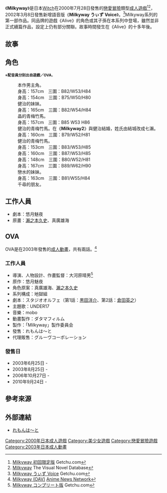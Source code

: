 {{Infobox animanga/Headerofja
|title= Milkyway
|image= Milkyway game cover.jpg
|size= 227px
|caption=《Milkyway》遊戲封面
|japanese= 
|english= Milkyway
|kana= ミルキーウェイ
|romaji= 
|genre= [[戀愛|戀愛]]
}}
{{Infobox animanga/Game
|標題= Milkyway<br>Milkyway うぃず Voice<br>Milkyway DVD
|類型= [[戀愛冒險|戀愛冒險]]
|使用平台=Win 95/98<br>Win 98/Me (Voice)<br>Win 98/Me/2000/XP (DVD)
|遊戲引擎=
|開發團隊=[[Witch|Witch]]
|代理商=Witch
|製作人=
|監製=
|腳本=悠月魅夜
|人物設定=瀬之本久史、真広雄海
|音樂=
|遊戲人數=1
|發售日=2000年7月28日<br>2002年3月8日 (Voice)<br>2004年5月28日 (DVD)
|對象年齡=18禁
|結局數=10
}}
{{Infobox animanga/OVA
|ONA= 
|標題= 
|原案= 
|原作= Witch
|總導演= 
|導演= 大河原晴男
|系列構成= 地獄組
|劇本= スタジオオルフェ
|人物原案= 真広雄海、瀬之本久史
|人物設定= 大河原晴男
|機械設定= 
|音樂= mobo
|音樂製作= 
|動畫製作= ダタマフィルム
|製作= 「Milkyway」製作委員会
|書籍= 
|出版商= れもんは〜と
|代理發行= グルーヴコーポレーション
|其他代理發行=
|網路= 
|發售日= 1 2003年6月25日<br>2 2003年8月25日
|開始= 2003年6月25日
|結束= 8月25日
|話數= 2
|其他= 成人動畫
|版權= 
}}
{{Infobox animanga/Novel
|輕小說= 
|標題= 
|原作= Witch
|作者= 島津出水
|插圖= 瀬之本久史
|出版社= [[PARADIGM|PARADIGM]]
|其他出版社= 
|連載雜誌= 
|label= PARADIGM NOVELS
|網路= 
|發售日= 2002年9月25日
|開始= 
|結束= 
|冊數= 1
|話數= 
|其他= 成人小說
|版權=
}}
{{Infobox animanga/Footerofja}}
{{otheruses|subject= 成人遊戲|other= Milky Way的意義| 銀河}}
《'''Milkyway'''》是日本[[Witch|Witch]]在2000年7月28日發售的[[戀愛冒險|戀愛冒險]]類型[[日本成人遊戲|成人遊戲]]<ref>[http://www.getchu.com/soft.phtml?id=1557 Milkyway 初回限定版] {{Wayback|url=http://www.getchu.com/soft.phtml?id=1557 |date=20140815143521 }}Getchu.com{{ja}}</ref><ref>[https://vndb.org/v5716 Milkyway] {{Wayback|url=https://vndb.org/v5716 |date=20161208230504 }}The Visual Novel Database{{en}}</ref>，2002年3月8日發售新增語音版《'''Milkyway うぃず Voice'''》。<ref>[http://www.getchu.com/soft.phtml?id=10209 Milkyway うぃず Voice] {{Wayback|url=http://www.getchu.com/soft.phtml?id=10209 |date=20150407075300 }}Getchu.com{{ja}}</ref>Milkyway系列的第一部作品。同品牌的遊戲《Alive》的角色或其子孫在本系列中登場，雖然並非正式續篇作品，設定上仍有部分關聯。故事時間發生在《Alive》的十多年後。

== 故事 ==

== 角色 ==
<div class="notice metadata" id="spoiler"><small>※'''配音員分别出自遊戲／OVA'''。</small></div>
; {{nihongo|七瀨健治|七瀬健治（ななせ けんじ）||聲優：無/西紀曉}}
:本作男主角。
; {{nihongo|御影咲夜|御影咲夜（みかげ さくや）||聲優：日向裕羅/九條信乃}}
:身高：157cm　三圍：B82/W53/H84
:
; {{nihongo|七瀨晶|七瀬晶（ななせ あきら）||聲優：吉田皐月/吉田皐月}}
:身高：154cm　三圍：B75/W50/H80
:健治的妹妹。
; {{nihongo|工藤亞由美|工藤亜由美（くどう あゆみ）||聲優：{{lang|ja|春日アン}}/野神奈奈}}
:身高：165cm　三圍：B82/W54/H84
:晶的青梅竹馬。
; {{nihongo|結城倫|結城倫（ゆうき りん）/七瀬倫（ななせ りん）||聲優：綾有蘭/綾有蘭}}
:身高：157cm　三圍：B85 W53 H86
:健治的青梅竹馬。在《'''Milkyway2'''》與健治結婚，姓氏由結城改成七瀨。
; {{nihongo|鷹梨千尋|鷹梨千尋（たかなし ちひろ）||聲優：{{lang|ja|うさぎ}}/[[海原艾利娜|海原 エレナ]]}}
:身高：160cm　三圍：B79/W52/H81
:健治的青梅竹馬。
; {{nihongo|高坂繭|高坂繭（こうさか まゆ）||聲優：杉澤結花/杉澤結花}}
:身高：153cm　三圍：B83/W53/H85
:
; {{nihongo|楠本さゆら（くすもと さゆら） / 橘花梨（たちばな かりん）||聲優：{{lang|ja|藤城さらさ}}/{{lang|ja|藤城さらさ}}}}
:身高：160cm　三圍：B87/W53/H85
:
; {{nihongo|東條戀水|東条恋水（とうじょう れみ）||聲優：御園元/御園元}}
:身高：148cm　三圍：B80/W52/H81
:
; {{nihongo|東條悠|東条悠（とうじょう はるか）||聲優：近西洋子/近西洋子}}
:身高：167cm　三圍：B89/W62/H90
:戀水的妹妹。
; {{nihongo|霧島奈緒美|霧島奈緒美（きりしま なおみ）||聲優：夏野向日葵}}
:身高：163cm　三圍：B81/W55/H84
:千尋的朋友。

== 工作人員 ==
*劇本：悠月魅夜
*原畫：[[瀨之本久史|瀨之本久史]]、真廣雄海

== OVA ==
OVA是在2003年發售的[[成人動畫|成人動畫]]，共有兩話。<ref>[http://www.animenewsnetwork.com/encyclopedia/anime.php?id=6945 Milkyway (OAV)] {{Wayback|url=http://www.animenewsnetwork.com/encyclopedia/anime.php?id=6945 |date=20190428083257 }}[[Anime_News_Network|Anime News Network]]{{en}}</ref>
=== 工作人員 ===
*導演、人物設計、作畫監督：大河原晴男<ref>[http://www.getchu.com/soft.phtml?id=296945 Milkyway コンプリート版] {{Wayback|url=http://www.getchu.com/soft.phtml?id=296945 |date=20090417085034 }}Getchu.com{{ja}}</ref>
*原作：悠月魅夜
*角色原案：真廣雄海、[[瀨之本久史|瀨之本久史]]
*系列構成：地獄組
*劇本：スタジオオルフェ（第1話：[[黒田洋介|黒田洋介]]、第2話：[[倉田英之|倉田英之]]）
*主題歌：UNDER17
*音樂：mobo
*動畫製作：ダタマフィルム
*製作：「Milkyway」製作委員会
*發售：れもんは～と
*代理販售：グルーヴコーポレーション

=== 發售日 ===
*2003年6月25日 - {{lang|ja|Milkyway その1 浮気してもええよ}}
*2003年8月25日 - {{lang|ja|Milkyway その2 きもちは止まらないよ}}
*2006年10月27日 - {{lang|ja|Milkyway コンプリート版}}
*2010年9月24日 - {{lang|ja|Milkyway 完全版}}

== 參考來源 ==
<references />

== 外部連結 ==
*[https://web.archive.org/web/20070101130718/http://www.l-heart.ne.jp/ れもんは～と]{{ja}}

{{DEFAULTSORT:Milkyway}}
[[Category:2000年日本成人遊戲|Category:2000年日本成人遊戲]]
[[Category:美少女遊戲|Category:美少女遊戲]]
[[Category:戀愛冒險遊戲|Category:戀愛冒險遊戲]]
[[Category:2003年日本成人動畫|Category:2003年日本成人動畫]]